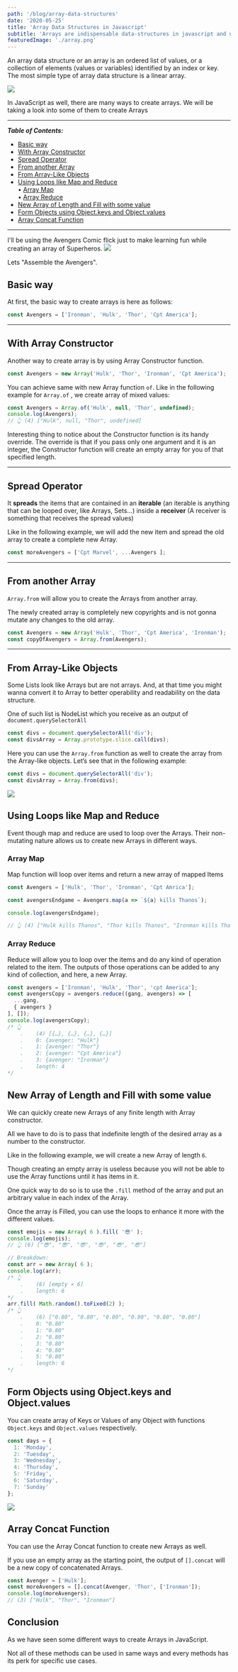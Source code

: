 ```yaml
---
path: '/blog/array-data-structures'
date: '2020-05-25'
title: 'Array Data Structures in Javascript'
subtitle: 'Arrays are indispensable data-structures in javascript and understanding how to effectively use them to solve problems is a crucial skill to master.'
featuredImage: './array.png'
---
```



An array data structure or an array is an ordered list of values, or a collection of elements (values or variables) identified by an index or key. The most simple type of array data structure is a linear array.

![](https://res.cloudinary.com/practicaldev/image/fetch/s--3-O-LstM--/c_imagga_scale,f_auto,fl_progressive,h_900,q_auto,w_1600/https://dev-to-uploads.s3.amazonaws.com/i/m4mkcwylwu18p0o0h4wa.png)

In JavaScript as well, there are many ways to create arrays. We will be taking a look into some of them to create Arrays

----------

**_Table of Contents:_**

-   [Basic way](https://www.jeffubayi.site/blog/array-data-structures/#basic-way)
-   [With Array Constructor](https://www.jeffubayi.site/blog/array-data-structures/#with-array-constructor)
-   [Spread Operator](https://www.jeffubayi.site/blog/array-data-structures/#spread-operator)
-   [From another Array](https://www.jeffubayi.site/blog/array-data-structures/#from-another-array)
-   [From Array-Like Objects](https://www.jeffubayi.site/blog/array-data-structures/#from-array-like-objects)
-   [Using Loops like Map and Reduce](https://www.jeffubayi.site/blog/array-data-structures/#using-loops-like-map-and-reduce)  
    • [Array Map](https://www.jeffubayi.site/blog/array-data-structures/#array-map)  
    • [Array Reduce](https://www.jeffubayi.site/blog/array-data-structures/#array-reduce)
-   [New Array of Length and Fill with some value](https://www.jeffubayi.site/blog/array-data-structures/#new-array-of-length-and-fill-with-some-value)
-   [Form Objects using Object.keys and Object.values](https://www.jeffubayi.site/blog/array-data-structures/#form-objects-using-object-keys-and-object-values)
-   [Array Concat Function](https://www.jeffubayi.site/blog/array-data-structures/#array-concat-function)

----------

I'll be using the Avengers Comic flick just to make learning fun while creating an array of Superheros.
![](https://www.longislandpress.com/wp-content/uploads/2017/07/the-avengers-15-1.jpg)

Lets "Assemble the Avengers".

## Basic way

At first, the basic way to create arrays is here as follows:

```js
const Avengers = ['Ironman', 'Hulk', 'Thor', 'Cpt America'];
```

----------

## With Array Constructor

Another way to create array is by using Array Constructor function.

```js
const Avengers = new Array('Hulk', 'Thor', 'Ironman', 'Cpt America');
```

You can achieve same with new Array function  `of`. Like in the following example for  `Array.of`  , we create array of mixed values:

```js
const Avengers = Array.of('Hulk', null, 'Thor', undefined);
console.log(Avengers);
// 👆 (4) ["Hulk", null, "Thor", undefined]
```

Interesting thing to notice about the Constructor function is its handy override. The override is that if you pass only one argument and it is an integer, the Constructor function will create an empty array for you of that specified length.

----------

## Spread Operator

It **spreads** the items that are contained in an **iterable** (an iterable is anything that can be looped over, like Arrays, Sets…) inside a **receiver** (A receiver is something that receives the spread values)

Like in the following example, we will add the new item and spread the old array to create a complete new Array.

```js
const moreAvengers = ['Cpt Marvel', ...Avengers ];
```

----------

## From another Array

`Array.from`  will allow you to create the Arrays from another array.

The newly created array is completely new copyrights and is not gonna mutate any changes to the old array.

```js
const Avengers = new Array('Hulk', 'Thor', 'Cpt America', 'Ironman');
const copyOfAvengers = Array.from(Avengers);
```

----------

## From Array-Like Objects

Some Lists look like Arrays but are not arrays. And, at that time you might wanna convert it to Array to better operability and readability on the data structure.

One of such list is NodeList which you receive as an output of  `document.querySelectorAll`

```js
const divs = document.querySelectorAll('div');
const divsArray = Array.prototype.slice.call(divs);
```

Here you can use the  `Array.from`  function as well to create the array from the Array-like objects. Let’s see that in the following example:

```js
const divs = document.querySelectorAll('div');
const divsArray = Array.from(divs);
```

![](https://res.cloudinary.com/time2hack/image/upload/q_auto:good,f_auto/nodelist-to-array-time2hack.png)


## Using Loops like Map and Reduce

Event though map and reduce are used to loop over the Arrays. Their non-mutating nature allows us to create new Arrays in different ways.

### Array Map

Map function will loop over items and return a new array of mapped Items

```js
const Avengers = ['Hulk', 'Thor', 'Ironman', 'Cpt Amrica'];

const avengersEndgame = Avengers.map(a => `${a} kills Thanos`);

console.log(avengersEndgame);

// 👆 (4) ["Hulk kills Thanos", "Thor kills Thanos", "Ironman kills Thanos", "Cpt America kills Thanos"]
```

### Array Reduce

Reduce will allow you to loop over the items and do any kind of operation related to the item. The outputs of those operations can be added to any kind of collection, and here, a new Array.

```js
const avengers = ['Ironman', 'Hulk', 'Thor', 'cpt America'];
const avengersCopy = avengers.reduce((gang, avengers) => [
  ...gang,
  { avengers }
], []);
console.log(avengersCopy);
/* 👆 
    .    (4) [{…}, {…}, {…}, {…}]
    .    0: {avenger: "Hulk"}
    .    1: {avenger: "Thor"}
    .    2: {avenger: "Cpt America"}
    .    3: {avenger: "Ironman"}
    .    length: 4
*/
```


## New Array of Length and Fill with some value

We can quickly create new Arrays of any finite length with Array constructor.

All we have to do is to pass that indefinite length of the desired array as a number to the constructor.

Like in the following example, we will create a new Array of length  `6`.

Though creating an empty array is useless because you will not be able to use the Array functions until it has items in it.

One quick way to do so is to use the  `.fill`  method of the array and put an arbitrary value in each index of the Array.

Once the array is Filled,  you can use the loops to enhance it more with the different values.

```js
const emojis = new Array( 6 ).fill( '😎' );
console.log(emojis);
// 👆 (6) ["😎", "😎", "😎", "😎", "😎", "😎"]

// Breakdown: 
const arr = new Array( 6 );
console.log(arr);
/* 👆
    .    (6) [empty × 6]
    .    length: 6
*/
arr.fill( Math.random().toFixed(2) );
/* 👆
    .    (6) ["0.80", "0.80", "0.80", "0.80", "0.80", "0.80"]
    .    0: "0.80"
    .    1: "0.80"
    .    2: "0.80"
    .    3: "0.80"
    .    4: "0.80"
    .    5: "0.80"
    .    length: 6
*/
```



## Form Objects using Object.keys and Object.values

You can create array of Keys or Values of any Object with functions  `Object.keys`  and  `Object.values`  respectively.

```js
const days = {
  1: 'Monday',
  2: 'Tuesday',
  3: 'Wednesday',
  4: 'Thursday',
  5: 'Friday',
  6: 'Saturday',
  7: 'Sunday'
};
```

![](https://res.cloudinary.com/time2hack/image/upload/q_auto:good,f_auto/object.keys-and-object.values.png)


## Array Concat Function

You can use the Array Concat function to create new Arrays as well.

If you use an empty array as the starting point, the output of  `[].concat`  will be a new copy of concatenated Arrays.

```js
const Avenger = ['Hulk'];
const moreAvengers = [].concat(Avenger, 'Thor', ['Ironman']);
console.log(moreAvengers);
// (3) ["Hulk", "Thor", "Ironman"]
```



## Conclusion

As we have seen some different ways to create Arrays in JavaScript.

Not all of these methods can be used in same ways and every methods has its perk for specific use cases.

